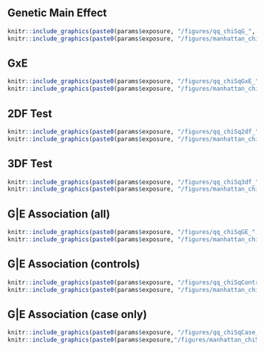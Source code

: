 

## Genetic Main Effect
```r
knitr::include_graphics(paste0(params$exposure, "/figures/qq_chiSqG_",        params$exposure, "_", params$covariates, ".png"))
knitr::include_graphics(paste0(params$exposure, "/figures/manhattan_chiSqG_", params$exposure, "_", params$covariates, ".mh.png"))
```

## GxE
```r
knitr::include_graphics(paste0(params$exposure, "/figures/qq_chiSqGxE_",        params$exposure, "_", params$covariates, ".png"))
knitr::include_graphics(paste0(params$exposure, "/figures/manhattan_chiSqGxE_", params$exposure, "_", params$covariates, ".mh.png"))
```

## 2DF Test
```r
knitr::include_graphics(paste0(params$exposure, "/figures/qq_chiSq2df_",        params$exposure, "_", params$covariates, ".png"))
knitr::include_graphics(paste0(params$exposure, "/figures/manhattan_chiSq2df_", params$exposure, "_", params$covariates, ".mh.png"))
```

## 3DF Test
```r
knitr::include_graphics(paste0(params$exposure, "/figures/qq_chiSq3df_",        params$exposure, "_", params$covariates, ".png"))
knitr::include_graphics(paste0(params$exposure, "/figures/manhattan_chiSq3df_", params$exposure, "_", params$covariates, ".mh.png"))
```

## G|E Association (all)
```r
knitr::include_graphics(paste0(params$exposure, "/figures/qq_chiSqGE_",        params$exposure, "_", params$covariates, ".png"))
knitr::include_graphics(paste0(params$exposure, "/figures/manhattan_chiSqGE_", params$exposure, "_", params$covariates, ".mh.png"))
```


## G|E Association (controls)
```r
knitr::include_graphics(paste0(params$exposure, "/figures/qq_chiSqControl_",        params$exposure, "_", params$covariates, ".png"))
knitr::include_graphics(paste0(params$exposure, "/figures/manhattan_chiSqControl_", params$exposure, "_", params$covariates, ".mh.png"))
```

## G|E Association (case only)
```r
knitr::include_graphics(paste0(params$exposure, "/figures/qq_chiSqCase_",       params$exposure, "_", params$covariates, ".png"))
knitr::include_graphics(paste0(params$exposure,"/figures/manhattan_chiSqCase_", params$exposure, "_", params$covariates, ".mh.png"))
```


